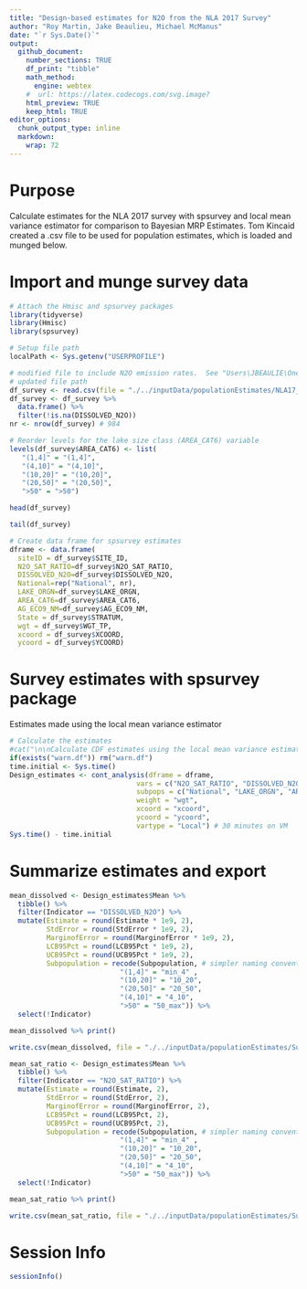 ```yaml
---
title: "Design-based estimates for N2O from the NLA 2017 Survey"
author: "Roy Martin, Jake Beaulieu, Michael McManus"
date: "`r Sys.Date()`"
output:
  github_document:
    number_sections: TRUE
    df_print: "tibble"
    math_method: 
      engine: webtex
    #  url: https://latex.codecogs.com/svg.image?
    html_preview: TRUE
    keep_html: TRUE
editor_options:
  chunk_output_type: inline
  markdown: 
    wrap: 72
---
```


# Purpose
Calculate estimates for the NLA 2017 survey with spsurvey and local mean variance estimator for comparison to Bayesian MRP Estimates.
Tom Kincaid created a .csv file to be used for population estimates, which is loaded and munged below.

# Import and munge survey data
```r

# Attach the Hmisc and spsurvey packages
library(tidyverse)
library(Hmisc)
library(spsurvey)

# Setup file path
localPath <- Sys.getenv("USERPROFILE")
```

```r
# modified file to include N2O emission rates.  See "Users\JBEAULIE\OneDrive - Environmental Protection Agency (EPA)\gitRepository\DissolvedGasNla\scripts\dataMunge.Rmd" for details
# updated file path
df_survey <- read.csv(file = "./../inputData/populationEstimates/NLA17_DissolvedGases_forPopEst.csv")
df_survey <- df_survey %>% 
  data.frame() %>%
  filter(!is.na(DISSOLVED_N2O))
nr <- nrow(df_survey) # 984

# Reorder levels for the lake size class (AREA_CAT6) variable
levels(df_survey$AREA_CAT6) <- list(
   "(1,4]" = "(1,4]",
   "(4,10]" = "(4,10]",
   "(10,20]" = "(10,20]",
   "(20,50]" = "(20,50]",
   ">50" = ">50")

head(df_survey)

tail(df_survey)

# Create data frame for spsurvey estimates
dframe <- data.frame(
  siteID = df_survey$SITE_ID,
  N2O_SAT_RATIO=df_survey$N2O_SAT_RATIO,
  DISSOLVED_N2O=df_survey$DISSOLVED_N2O,
  National=rep("National", nr),
  LAKE_ORGN=df_survey$LAKE_ORGN,
  AREA_CAT6=df_survey$AREA_CAT6,
  AG_ECO9_NM=df_survey$AG_ECO9_NM,
  State = df_survey$STRATUM,
  wgt = df_survey$WGT_TP,
  xcoord = df_survey$XCOORD,
  ycoord = df_survey$YCOORD)
```

# Survey estimates with spsurvey package
Estimates made using the local mean variance estimator
```r

# Calculate the estimates
#cat("\n\nCalculate CDF estimates using the local mean variance estimator\n")
if(exists("warn.df")) rm("warn.df")
time.initial <- Sys.time()
Design_estimates <- cont_analysis(dframe = dframe, 
                               vars = c("N2O_SAT_RATIO", "DISSOLVED_N2O"),
                               subpops = c("National", "LAKE_ORGN", "AREA_CAT6", "AG_ECO9_NM", "State"), 
                               weight = "wgt", 
                               xcoord = "xcoord", 
                               ycoord = "ycoord",
                               vartype = "Local") # 30 minutes on VM
Sys.time() - time.initial
```


# Summarize estimates and export
```r
mean_dissolved <- Design_estimates$Mean %>% 
  tibble() %>%
  filter(Indicator == "DISSOLVED_N2O") %>%
  mutate(Estimate = round(Estimate * 1e9, 2),
         StdError = round(StdError * 1e9, 2),
         MarginofError = round(MarginofError * 1e9, 2),
         LCB95Pct = round(LCB95Pct * 1e9, 2),
         UCB95Pct = round(UCB95Pct * 1e9, 2),
         Subpopulation = recode(Subpopulation, # simpler naming conventions for the size categories
                           "(1,4]" = "min_4" ,
                           "(10,20]" = "10_20",
                           "(20,50]" = "20_50",
                           "(4,10]" = "4_10",
                           ">50" = "50_max")) %>%
  select(!Indicator)

mean_dissolved %>% print()
```  

```r
write.csv(mean_dissolved, file = "./../inputData/populationEstimates/Survey_Ests_N20_dissolved.csv")
```
  
```r
mean_sat_ratio <- Design_estimates$Mean %>% 
  tibble() %>%
  filter(Indicator == "N2O_SAT_RATIO") %>%
  mutate(Estimate = round(Estimate, 2),
         StdError = round(StdError, 2),
         MarginofError = round(MarginofError, 2),
         LCB95Pct = round(LCB95Pct, 2),
         UCB95Pct = round(UCB95Pct, 2),
         Subpopulation = recode(Subpopulation, # simpler naming conventions for the size categories
                           "(1,4]" = "min_4" ,
                           "(10,20]" = "10_20",
                           "(20,50]" = "20_50",
                           "(4,10]" = "4_10",
                           ">50" = "50_max")) %>%
  select(!Indicator)

mean_sat_ratio %>% print()
```  

```r
write.csv(mean_sat_ratio, file = "./../inputData/populationEstimates/Survey_Ests_N20_sat.csv")
```

# Session Info

```r
sessionInfo()
```